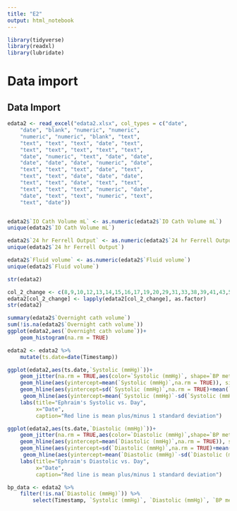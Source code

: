```yaml
---
title: "E2"
output: html_notebook
---
```

```r
library(tidyverse)
library(readxl)
library(lubridate)
```

# Data import

## Data Import
```r
edata2 <- read_excel("edata2.xlsx", col_types = c("date", 
    "date", "blank", "numeric", "numeric", 
    "numeric", "numeric", "blank", "text", 
    "text", "text", "text", "date", "text", 
    "text", "text", "text", "text", "text", 
    "date", "numeric", "text", "date", "date", 
    "date", "date", "date", "numeric", "date", 
    "text", "text", "text", "date", "text", 
    "text", "text", "date", "date", "date", 
    "text", "text", "date", "text", "text", 
    "text", "text", "text", "numeric", "date", 
    "date", "text", "text", "numeric", "text", 
    "text", "date"))


edata2$`IO Cath Volume mL` <- as.numeric(edata2$`IO Cath Volume mL`)
unique(edata2$`IO Cath Volume mL`)

```
```r
edata2$`24 hr Ferrell Output` <- as.numeric(edata2$`24 hr Ferrell Output`)
unique(edata2$`24 hr Ferrell Output`)
```
```r
edata2$`Fluid volume` <- as.numeric(edata2$`Fluid volume`)
unique(edata2$`Fluid volume`)
```

```r
str(edata2)
```
```r

col_2_change <- c(8,9,10,12,13,14,15,16,17,19,20,29,31,33,38,39,41,43,50,52)
edata2[col_2_change] <- lapply(edata2[col_2_change], as.factor)
str(edata2)
```


```r
summary(edata2$`Overnight cath volume`)
sum(!is.na(edata2$`Overnight cath volume`))
ggplot(edata2,aes(`Overnight cath volume`))+
    geom_histogram(na.rm = TRUE)
```
```r
edata2 <- edata2 %>%
    mutate(ts.date=date(Timestamp))
```

```r
ggplot(edata2,aes(ts.date,`Systolic (mmHg)`))+
    geom_jitter(na.rm = TRUE,aes(color=`Systolic (mmHg)`, shape=`BP method`), size=4)+
    geom_hline(aes(yintercept=mean(`Systolic (mmHg)`,na.rm = TRUE)), size=2)+
    geom_hline(aes(yintercept=sd(`Systolic (mmHg)`,na.rm = TRUE)+mean(`Systolic (mmHg)`,na.rm=TRUE)),color="Red", size=2)+
     geom_hline(aes(yintercept=mean(`Systolic (mmHg)`-sd(`Systolic (mmHg)`,na.rm = TRUE),na.rm=TRUE)),color="Red", size=2)+
    labs(title="Ephraim's Systolic vs. Day",
         x="Date",
         caption="Red line is mean plus/minus 1 standard deviation")
```

```r
ggplot(edata2,aes(ts.date,`Diastolic (mmHg)`))+
    geom_jitter(na.rm = TRUE,aes(color=`Diastolic (mmHg)`,shape=`BP method`), size=4)+
    geom_hline(aes(yintercept=mean(`Diastolic (mmHg)`,na.rm = TRUE)), size=2)+
    geom_hline(aes(yintercept=sd(`Diastolic (mmHg)`,na.rm = TRUE)+mean(`Diastolic (mmHg)`,na.rm=TRUE)),color="Red", size=2)+
     geom_hline(aes(yintercept=mean(`Diastolic (mmHg)`-sd(`Diastolic (mmHg)`,na.rm = TRUE),na.rm=TRUE)),color="Red", size=2)+
    labs(title="Ephraim's Diastolic vs. Day",
         x="Date",
         caption="Red line is mean plus/minus 1 standard deviation")
```

```r
bp_data <- edata2 %>%
    filter(!is.na(`Diastolic (mmHg)`)) %>%
        select(Timestamp, `Systolic (mmHg)`, `Diastolic (mmHg)`, `BP method`)
```

